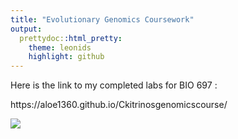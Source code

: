 ```yaml
---
title: "Evolutionary Genomics Coursework"
output:
  prettydoc::html_pretty:
    theme: leonids
    highlight: github
---
```


Here is the link to my completed labs for BIO 697 : 

https://aloe1360.github.io/Ckitrinosgenomicscourse/

![](Shell.jpg)



